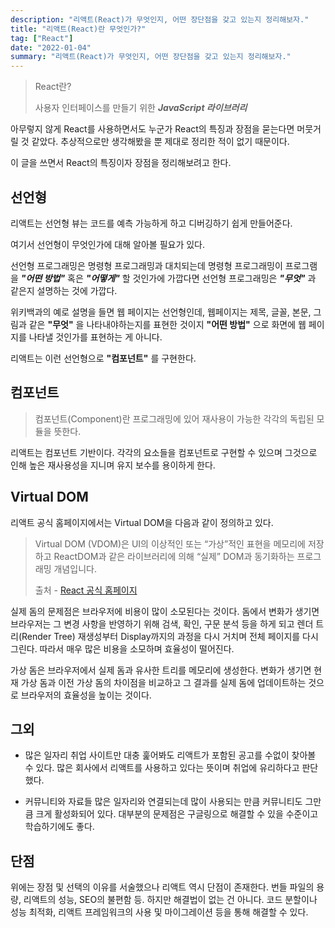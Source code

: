 ```yaml
---
description: "리액트(React)가 무엇인지, 어떤 장단점을 갖고 있는지 정리해보자."
title: "리액트(React)란 무엇인가?"
tag: ["React"]
date: "2022-01-04"
summary: "리액트(React)가 무엇인지, 어떤 장단점을 갖고 있는지 정리해보자."
---
```


> React란?
>
> 사용자 인터페이스를 만들기 위한 **_JavaScript 라이브러리_**

아무렇지 않게 React를 사용하면서도 누군가 React의 특징과 장점을 묻는다면 머뭇거릴 것 같았다. 추상적으로만 생각해봤을 뿐 제대로 정리한 적이 없기 때문이다.

이 글을 쓰면서 React의 특징이자 장점을 정리해보려고 한다.

## 선언형

리액트는 선언형 뷰는 코드를 예측 가능하게 하고 디버깅하기 쉽게 만들어준다.

여기서 선언형이 무엇인가에 대해 알아볼 필요가 있다.

선언형 프로그래밍은 명령형 프로그래밍과 대치되는데 명령형 프로그래밍이 프로그램을 **_"어떤 방법"_** 혹은 **_"어떻게"_** 할 것인가에 가깝다면 선언형 프로그래밍은 **_"무엇"_** 과 같은지 설명하는 것에 가깝다.

위키백과의 예로 설명을 들면 웹 페이지는 선언형인데, 웹페이지는 제목, 글꼴, 본문, 그림과 같은 **"무엇"** 을 나타내야하는지를 표현한 것이지 **"어떤 방법"** 으로 화면에 웹 페이지를 나타낼 것인가를 표현하는 게 아니다.

리액트는 이런 선언형으로 **"컴포넌트"** 를 구현한다.

## 컴포넌트

> 컴포넌트(Component)란 프로그래밍에 있어 재사용이 가능한 각각의 독립된 모듈을 뜻한다.

리액트는 컴포넌트 기반이다. 각각의 요소들을 컴포넌트로 구현할 수 있으며 그것으로 인해 높은 재사용성을 지니며 유지 보수를 용이하게 한다.

## Virtual DOM

리액트 공식 홈페이지에서는 Virtual DOM을 다음과 같이 정의하고 있다.

> Virtual DOM (VDOM)은 UI의 이상적인 또는 “가상”적인 표현을 메모리에 저장하고 ReactDOM과 같은 라이브러리에 의해 “실제” DOM과 동기화하는 프로그래밍 개념입니다.
>
> 출처 - [React 공식 홈페이지](https://ko.reactjs.org/docs/faq-internals.html)

실제 돔의 문제점은 브라우저에 비용이 많이 소모된다는 것이다. 돔에서 변화가 생기면 브라우저는 그 변경 사항을 반영하기 위해 검색, 확인, 구문 분석 등을 하게 되고 렌더 트리(Render Tree) 재생성부터 Display까지의 과정을 다시 거치며 전체 페이지를 다시 그린다. 따라서 매우 많은 비용을 소모하며 효율성이 떨어진다.

가상 돔은 브라우저에서 실제 돔과 유사한 트리를 메모리에 생성한다. 변화가 생기면 현재 가상 돔과 이전 가상 돔의 차이점을 비교하고 그 결과를 실제 돔에 업데이트하는 것으로 브라우저의 효율성을 높이는 것이다.

## 그외

- 많은 일자리
  취업 사이트만 대충 훑어봐도 리액트가 포함된 공고를 수없이 찾아볼 수 있다. 많은 회사에서 리액트를 사용하고 있다는 뜻이며 취업에 유리하다고 판단했다.

- 커뮤니티와 자료들
  많은 일자리와 연결되는데 많이 사용되는 만큼 커뮤니티도 그만큼 크게 활성화되어 있다. 대부분의 문제점은 구글링으로 해결할 수 있을 수준이고 학습하기에도 좋다.

## 단점

위에는 장점 및 선택의 이유를 서술했으나 리액트 역시 단점이 존재한다. 번들 파일의 용량, 리액트의 성능, SEO의 불편함 등. 하지만 해결법이 없는 건 아니다. 코드 분할이나 성능 최적화, 리액트 프레임워크의 사용 및 마이그레이션 등을 통해 해결할 수 있다.
